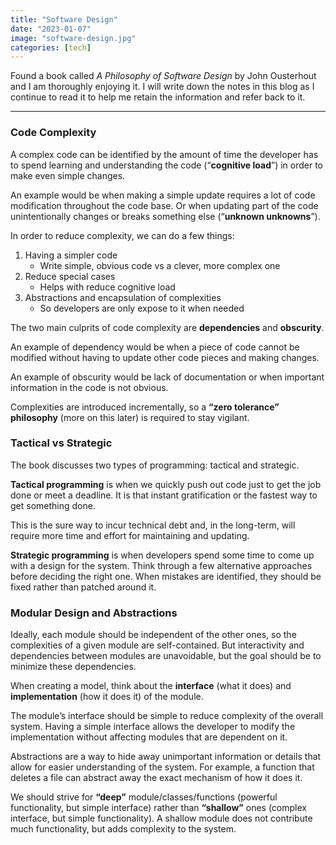 ```yaml
---
title: "Software Design"
date: "2023-01-07"
image: "software-design.jpg"
categories: [tech]
---
```


Found a book called *A Philosophy of Software Design* by John Ousterhout and I am thoroughly enjoying it. I will write down the notes in this blog as I continue to read it to help me retain the information and refer back to it.

---

### Code Complexity

A complex code can be identified by the amount of time the developer has to spend learning and understanding the code ("**cognitive load**") in order to make even simple changes.

An example would be when making a simple update requires a lot of code modification throughout the code base. Or when updating part of the code unintentionally changes or breaks something else ("**unknown unknowns**").

In order to reduce complexity, we can do a few things:

1. Having a simpler code
   - Write simple, obvious code vs a clever, more complex one
2. Reduce special cases
   - Helps with reduce cognitive load
3. Abstractions and encapsulation of complexities
   - So developers are only expose to it when needed

The two main culprits of code complexity are **dependencies** and **obscurity**.

An example of dependency would be when a piece of code cannot be modified without having to update other code pieces and making changes.

An example of obscurity would be lack of documentation or when important information in the code is not obvious.

Complexities are introduced incrementally, so a **"zero tolerance" philosophy** (more on this later) is required to stay vigilant.

### Tactical vs Strategic

The book discusses two types of programming: tactical and strategic.

**Tactical programming** is when we quickly push out code just to get the job done or meet a deadline. It is that instant gratification or the fastest way to get something done.

This is the sure way to incur technical debt and, in the long-term, will require more time and effort for maintaining and updating.

**Strategic programming** is when developers spend some time to come up with a design for the system. Think through a few alternative approaches before deciding the right one. When mistakes are identified, they should be fixed rather than patched around it.

### Modular Design and Abstractions

Ideally, each module should be independent of the other ones, so the complexities of a given module are self-contained. But interactivity and dependencies between modules are unavoidable, but the goal should be to minimize these dependencies.

When creating a model, think about the **interface** (what it does) and **implementation** (how it does it) of the module.

The module's interface should be simple to reduce complexity of the overall system. Having a simple interface allows the developer to modify the implementation without affecting modules that are dependent on it.

Abstractions are a way to hide away unimportant information or details that allow for easier understanding of the system. For example, a function that deletes a file can abstract away the exact mechanism of how it does it.

We should strive for **"deep"** module/classes/functions (powerful functionality, but simple interface) rather than **"shallow"** ones (complex interface, but simple functionality). A shallow module does not contribute much functionality, but adds complexity to the system.
